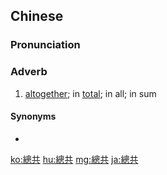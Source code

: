 {{also|总共}}
==Chinese==
{{zh-forms|s=总共}}

===Pronunciation===
{{zh-pron
|m=zǒnggòng
|c=zung2 gung6
|h=pfs=chúng-khiung
|mn=chóng-kiōng
|ma=Zh-zonggòng.ogg
|cat=adv
}}

===Adverb===
{{zh-adv}}

# [[altogether]]; in [[total]]; in all; in sum

====Synonyms====
* {{zh-l|一共}}

[[ko:總共]]
[[hu:總共]]
[[mg:總共]]
[[ja:總共]]